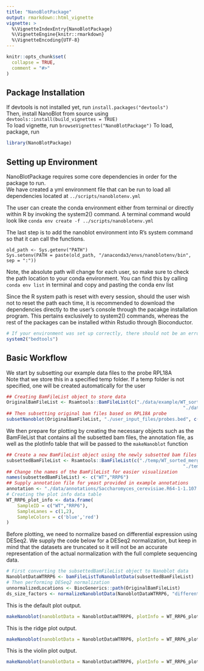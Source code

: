 ```yaml
---
title: "NanoBlotPackage"
output: rmarkdown::html_vignette
vignette: >
  %\VignetteIndexEntry{NanoBlotPackage}
  %\VignetteEngine{knitr::rmarkdown}
  %\VignetteEncoding{UTF-8}
---
```


```r
knitr::opts_chunk$set(
  collapse = TRUE,
  comment = "#>"
)
```

## Package Installation
If devtools is not installed yet, run ```install.packages("devtools")```  
Then, install NanoBlot from source using ```devtools::install(build_vignettes = TRUE)```  
To load vignette, run ```browseVignettes("NanoBlotPackage")```
To load, package, run
```r
library(NanoBlotPackage)
```


## Setting up Environment 
NanoBlotPackage requires some core dependencies in order for the package to run.  
We have created a yml environment file that can be run to load all dependencies located at ```../scripts/nanoblotenv.yml```

The user can create the conda environment either from terminal or directly within R by invoking the system2() command. A terminal command would look like ```conda env create -f ../scripts/nanoblotenv.yml```      

The last step is to add the nanoblot environment into R's system command so that it can call the functions. 
```
old_path <- Sys.getenv("PATH")
Sys.setenv(PATH = paste(old_path, "/anaconda3/envs/nanoblotenv/bin", sep = ":"))
```
Note, the absolute path will change for each user, so make sure to check the path location to your conda environment. You can find this by calling ```conda env list``` in terminal and copy and pasting the conda env list

Since the R system path is reset with every session, should the user wish not to reset the path each time, it is recommended to download the dependencies directly to the user's console through the pacakge installation program. This pertains exclusively to system2() commands, whereas the rest of the packages can be installed within Rstudio through Bioconductor. 

```r
# If your environment was set up correctly, there should not be an error from calling this command. If you have an error with the build, that means that the source was not properly set up. Call Sys.getenv("PATH") to check if nanoblot env is in system path. 
system2("bedtools")
```

## Basic Workflow 
We start by subsetting our example data files to the probe RPL18A   
Note that we store this in a specified temp folder. If a temp folder is not specified, one will be created automatically for the user
```r
## Creating BamFileList object to store data
OriginalBamFileList <- Rsamtools::BamFileList(c("./data/example/WT_sorted_merged.bam",
																 "./data/example/RRP6_sorted_merged.bam"))
## Then subsetting original bam files based on RPL18A probe
subsetNanoblot(OriginalBamFileList, "./user_input_files/probes.bed", c("RPL18A_Exon1"), tempFilePath = "./temp")
```

We then prepare for plotting by creating the necessary objects such as the BamFileList that contains all the subsetted bam files, the annotation file, as well as the plotInfo table that will be passed to the ```makeNanoblot``` function
``` r
## Create a new BamFileList object using the newly subsetted bam files
subsettedBamFileList <- Rsamtools::BamFileList(c("./temp/WT_sorted_merged_RPL18A_Exon1.bam",
																 "./temp/RRP6_sorted_merged_RPL18A_Exon1.bam"))
## Change the names of the BamFileList for easier visualization
names(subsettedBamFileList) <- c("WT","RRP6")
## Supply annotation file for yeast provided in example annotations
annotation <- "./data/annotations/Saccharomyces_cerevisiae.R64-1-1.107.gtf"
# Creating the plot info data table
WT_RRP6_plot_info <- data.frame(
	SampleID = c("WT","RRP6"),
	SampleLanes = c(1,2),
	SampleColors = c('blue','red')
)
```

Before plotting, we need to normalize based on differential expression using DESeq2. We supply the code below for a DESeq2 normalization, but keep in mind that the datasets are truncated so it will not be an accurate representation of the actual normalization with the full complete sequencing data. 
```r
# First converting the subsettedBamFileList object to Nanoblot data
NanoblotDataWTRRP6 <- bamFileListToNanoblotData(subsettedBamFileList)
# Then performing DESeq2 normalization
unnormalizedLocations <- BiocGenerics::path(OriginalBamFileList)
ds_size_factors <- normalizeNanoblotData(NanoblotDataWTRRP6, "differential", unnormalizedLocations, annotation)
```

This is the default plot output. 
```r
makeNanoblot(nanoblotData = NanoblotDataWTRRP6, plotInfo = WT_RRP6_plot_info, size_factors = ds_size_factors)
```


This is the ridge plot output. 
```r
makeNanoblot(nanoblotData = NanoblotDataWTRRP6, plotInfo = WT_RRP6_plot_info, blotType = "ridge")
```

This is the violin plot output. 
```r
makeNanoblot(nanoblotData = NanoblotDataWTRRP6, plotInfo = WT_RRP6_plot_info, blotType = "violin")
```



